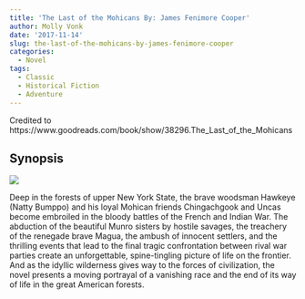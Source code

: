 ```yaml
---
title: 'The Last of the Mohicans By: James Fenimore Cooper'
author: Molly Vonk
date: '2017-11-14'
slug: the-last-of-the-mohicans-by-james-fenimore-cooper
categories:
  - Novel
tags:
  - Classic
  - Historical Fiction
  - Adventure
---
```


Credited to https://www.goodreads.com/book/show/38296.The_Last_of_the_Mohicans

## Synopsis

<img src="Mohicans.jpg"/>

Deep in the forests of upper New York State, the brave woodsman Hawkeye (Natty Bumppo) and his loyal Mohican friends Chingachgook and Uncas become embroiled in the bloody battles of the French and Indian War. The abduction of the beautiful Munro sisters by hostile savages, the treachery of the renegade brave Magua, the ambush of innocent settlers, and the thrilling events that lead to the final tragic confrontation between rival war parties create an unforgettable, spine-tingling picture of life on the frontier. And as the idyllic wilderness gives way to the forces of civilization, the novel presents a moving portrayal of a vanishing race and the end of its way of life in the great American forests.